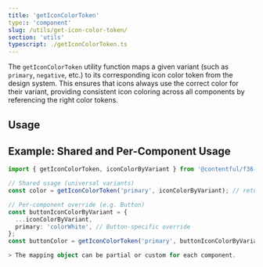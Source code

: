 ```yaml
---
title: 'getIconColorToken'
type:: 'component'
slug: /utils/get-icon-color-token/
section: 'utils'
typescript: ./getIconColorToken.ts
---
```


The `getIconColorToken` utility function maps a given variant (such as `primary`, `negative`, etc.) to its corresponding icon color token from the design system.
This ensures that icons always use the correct color for their variant, providing consistent icon coloring across all components by referencing the right color tokens.

## Usage

## Example: Shared and Per-Component Usage

```ts
import { getIconColorToken, iconColorByVariant } from '@contentful/f36-utils';

// Shared usage (universal variants)
const color = getIconColorToken('primary', iconColorByVariant); // returns 'colorPrimary'

// Per-component override (e.g. Button)
const buttonIconColorByVariant = {
  ...iconColorByVariant,
  primary: 'colorWhite', // Button-specific override
};
const buttonColor = getIconColorToken('primary', buttonIconColorByVariant); // returns 'colorWhite'

> The mapping object can be partial or custom for each component.
```
